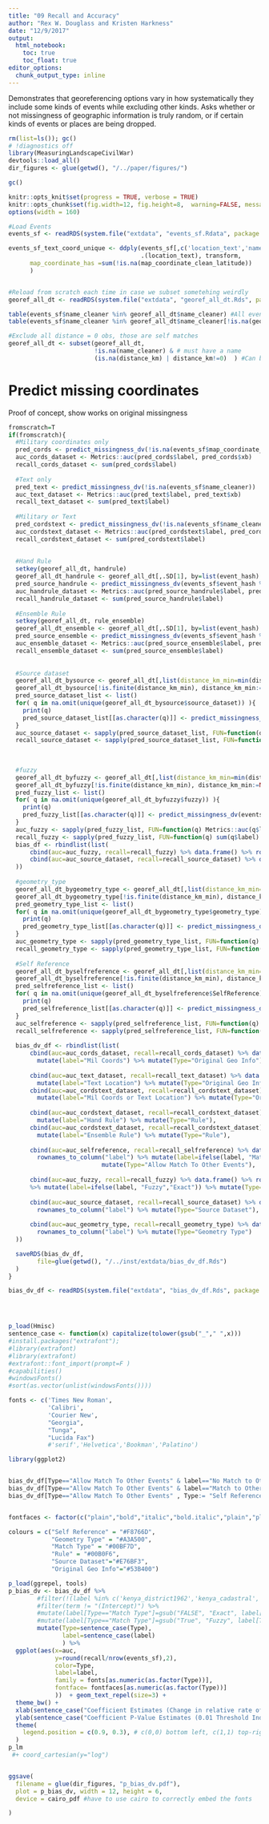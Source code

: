 ```yaml
---
title: "09 Recall and Accuracy"
author: "Rex W. Douglass and Kristen Harkness"
date: "12/9/2017"
output: 
  html_notebook:
    toc: true
    toc_float: true
editor_options: 
  chunk_output_type: inline
---
```


Demonstrates that georeferencing options vary in how systematically they include some kinds of events while excluding other kinds. Asks whether or not missingness of geographic information is truly random, or if certain kinds of events or places are being dropped.


```r
rm(list=ls()); gc()
# !diagnostics off
library(MeasuringLandscapeCivilWar)
devtools::load_all()
dir_figures <- glue(getwd(), "/../paper/figures/")

gc()

knitr::opts_knit$set(progress = TRUE, verbose = TRUE)
knitr::opts_chunk$set(fig.width=12, fig.height=8,  warning=FALSE, message=FALSE, cache=TRUE)
options(width = 160)

```


```r

#Load Events
events_sf <- readRDS(system.file("extdata", "events_sf.Rdata", package = "MeasuringLandscapeCivilWar")) 

events_sf_text_coord_unique <- ddply(events_sf[,c('location_text','name_clean','name_cleaner','document_district_clean','map_coordinate_clean_latitude','map_coordinate_clean_longitude')],
                                     .(location_text), transform,
      map_coordinate_has =sum(!is.na(map_coordinate_clean_latitude))
      )


#Reload from scratch each time in case we subset sometehing weirdly
georef_all_dt <- readRDS(system.file("extdata", "georef_all_dt.Rds", package = "MeasuringLandscapeCivilWar")) 

table(events_sf$name_cleaner %in% georef_all_dt$name_cleaner) #All events are in here
table(events_sf$name_cleaner %in% georef_all_dt$name_cleaner[!is.na(georef_all_dt$georef_b)]) #7,742 events with at least one gazeteer suggestion

#Exclude all distance = 0 obs, those are self matches
georef_all_dt <- subset(georef_all_dt, 
                        !is.na(name_cleaner) & # must have a name
                        (is.na(distance_km) | distance_km!=0)  ) #Can be either missing or not zero. Only thing we drop is zero because that's a self match
```


# Predict missing coordinates

Proof of concept, show works on original missingness


```r

fromscratch=T
if(fromscratch){
  #Military coordinates only
  pred_cords <- predict_missingness_dv(!is.na(events_sf$map_coordinate_clean_latitude))
  auc_cords_dataset <- Metrics::auc(pred_cords$label, pred_cords$xb)
  recall_cords_dataset <- sum(pred_cords$label)
  
  #Text only
  pred_text <- predict_missingness_dv(!is.na(events_sf$name_cleaner))
  auc_text_dataset <- Metrics::auc(pred_text$label, pred_text$xb)
  recall_text_dataset <- sum(pred_text$label)
  
  #Military or Text
  pred_cordstext <- predict_missingness_dv(!is.na(events_sf$name_cleaner) | !is.na(events_sf$map_coordinate_clean_latitude))
  auc_cordstext_dataset <- Metrics::auc(pred_cordstext$label, pred_cordstext$xb)
  recall_cordstext_dataset <- sum(pred_cordstext$label)
  
  
  #Hand Rule
  setkey(georef_all_dt, handrule)
  georef_all_dt_handrule <- georef_all_dt[,.SD[1], by=list(event_hash) ]
  pred_source_handrule <- predict_missingness_dv(events_sf$event_hash %in% georef_all_dt_handrule$event_hash)
  auc_handrule_dataset <- Metrics::auc(pred_source_handrule$label, pred_source_handrule$xb)
  recall_handrule_dataset <- sum(pred_source_handrule$label)
  
  #Ensemble Rule
  setkey(georef_all_dt, rule_ensemble)
  georef_all_dt_ensemble <- georef_all_dt[,.SD[1], by=list(event_hash) ]
  pred_source_ensemble <- predict_missingness_dv(events_sf$event_hash %in% georef_all_dt_ensemble$event_hash)
  auc_ensemble_dataset <- Metrics::auc(pred_source_ensemble$label, pred_source_ensemble$xb)
  recall_ensemble_dataset <- sum(pred_source_ensemble$label)
  
  
  #Source dataset
  georef_all_dt_bysource <- georef_all_dt[,list(distance_km_min=min(distance_km, na.rm=T) ),by=list(event_hash, source_dataset)] ; dim(georef_all_dt_bysource)
  georef_all_dt_bysource[!is.finite(distance_km_min), distance_km_min:=NA]
  pred_source_dataset_list <- list()
  for( q in na.omit(unique(georef_all_dt_bysource$source_dataset)) ){
    print(q)
    pred_source_dataset_list[[as.character(q)]] <- predict_missingness_dv(events_sf$event_hash %in% georef_all_dt_bysource[source_dataset==q & !is.na(distance_km_min)]$event_hash)
  }
  auc_source_dataset <- sapply(pred_source_dataset_list, FUN=function(q) Metrics::auc(q$label, q$xb))
  recall_source_dataset <- sapply(pred_source_dataset_list, FUN=function(q) sum(q$label) )
  
  
  
  #fuzzy
  georef_all_dt_byfuzzy <- georef_all_dt[,list(distance_km_min=min(distance_km, na.rm=T) ),by=list(event_hash, fuzzy)] ; dim(georef_all_dt_bysource)
  georef_all_dt_byfuzzy[!is.finite(distance_km_min), distance_km_min:=NA]
  pred_fuzzy_list <- list()
  for( q in na.omit(unique(georef_all_dt_byfuzzy$fuzzy)) ){
    print(q)
    pred_fuzzy_list[[as.character(q)]] <- predict_missingness_dv(events_sf$event_hash %in% georef_all_dt_byfuzzy[fuzzy==q & !is.na(distance_km_min)]$event_hash)
  }
  auc_fuzzy <- sapply(pred_fuzzy_list, FUN=function(q) Metrics::auc(q$label, q$xb))
  recall_fuzzy <- sapply(pred_fuzzy_list, FUN=function(q) sum(q$label) )
  bias_df <- rbindlist(list(
      cbind(auc=auc_fuzzy, recall=recall_fuzzy) %>% data.frame() %>% rownames_to_column("label") %>% mutate(Type="Fuzzy"),
      cbind(auc=auc_source_dataset, recall=recall_source_dataset) %>% data.frame() %>% rownames_to_column("label") %>% mutate(Type="Source Dataset") 
  ))
  
  #geometry_type
  georef_all_dt_bygeometry_type <- georef_all_dt[,list(distance_km_min=min(distance_km, na.rm=T) ),by=list(event_hash, geometry_type)] 
  georef_all_dt_bygeometry_type[!is.finite(distance_km_min), distance_km_min:=NA]
  pred_geometry_type_list <- list()
  for( q in na.omit(unique(georef_all_dt_bygeometry_type$geometry_type)) ){
    print(q)
    pred_geometry_type_list[[as.character(q)]] <- predict_missingness_dv(events_sf$event_hash %in% georef_all_dt_bygeometry_type[geometry_type==q & !is.na(distance_km_min)]$event_hash)
  }
  auc_geometry_type <- sapply(pred_geometry_type_list, FUN=function(q) Metrics::auc(q$label, q$xb))
  recall_geometry_type <- sapply(pred_geometry_type_list, FUN=function(q) sum(q$label) )
  
  #Self Reference
  georef_all_dt_byselfreference <- georef_all_dt[,list(distance_km_min=min(distance_km, na.rm=T) ),by=list(event_hash, SelfReference )] ; dim(georef_all_dt_bysource)
  georef_all_dt_byselfreference[!is.finite(distance_km_min), distance_km_min:=NA]
  pred_selfreference_list <- list()
  for( q in na.omit(unique(georef_all_dt_byselfreference$SelfReference)) ){
    print(q)
    pred_selfreference_list[[as.character(q)]] <- predict_missingness_dv(events_sf$event_hash %in% georef_all_dt_byselfreference[SelfReference==q & !is.na(distance_km_min)]$event_hash)
  }
  auc_selfreference <- sapply(pred_selfreference_list, FUN=function(q) Metrics::auc(q$label, q$xb))
  recall_selfreference <- sapply(pred_selfreference_list, FUN=function(q) sum(q$label) )
  
  bias_dv_df <- rbindlist(list(
      cbind(auc=auc_cords_dataset, recall=recall_cords_dataset) %>% data.frame() %>% rownames_to_column("label") %>% 
        mutate(label="Mil Coords") %>% mutate(Type="Original Geo Info"),
  
      cbind(auc=auc_text_dataset, recall=recall_text_dataset) %>% data.frame() %>% rownames_to_column("label") %>% 
        mutate(label="Text Location") %>% mutate(Type="Original Geo Info"),
      cbind(auc=auc_cordstext_dataset, recall=recall_cordstext_dataset) %>% data.frame() %>% rownames_to_column("label") %>% 
        mutate(label="Mil Coords or Text Location") %>% mutate(Type="Original Geo Info"),
  
      cbind(auc=auc_cordstext_dataset, recall=recall_cordstext_dataset) %>% data.frame() %>% rownames_to_column("label") %>% 
        mutate(label="Hand Rule") %>% mutate(Type="Rule"),
      cbind(auc=auc_cordstext_dataset, recall=recall_cordstext_dataset) %>% data.frame() %>% rownames_to_column("label") %>% 
        mutate(label="Ensemble Rule") %>% mutate(Type="Rule"),
          
      cbind(auc=auc_selfreference, recall=recall_selfreference) %>% data.frame() %>% 
        rownames_to_column("label") %>% mutate(label=ifelse(label, "Match to Other Events","No Match to Other Events")) %>% 
                          mutate(Type="Allow Match To Other Events"),
      
      cbind(auc=auc_fuzzy, recall=recall_fuzzy) %>% data.frame() %>% rownames_to_column("label") 
      %>% mutate(label=ifelse(label, "Fuzzy","Exact")) %>% mutate(Type="Match Type"),
      
      cbind(auc=auc_source_dataset, recall=recall_source_dataset) %>% data.frame() %>% 
        rownames_to_column("label") %>% mutate(Type="Source Dataset"),
      
      cbind(auc=auc_geometry_type, recall=recall_geometry_type) %>% data.frame() %>% 
        rownames_to_column("label") %>% mutate(Type="Geometry Type")
  ))

  saveRDS(bias_dv_df,
        file=glue(getwd(), "/../inst/extdata/bias_dv_df.Rds")
  )
}

```



```r


bias_dv_df <- readRDS(system.file("extdata", "bias_dv_df.Rds", package = "MeasuringLandscapeCivilWar"))




p_load(Hmisc)
sentence_case <- function(x) capitalize(tolower(gsub("_"," ",x)))
#install.packages("extrafont");
#library(extrafont)
#library(extrafont)
#extrafont::font_import(prompt=F )
#capabilities()
#windowsFonts()
#sort(as.vector(unlist(windowsFonts())))

fonts <- c('Times New Roman',
           'Calibri',
           'Courier New',
           "Georgia",
           "Tunga",
           "Lucida Fax")
           #'serif','Helvetica','Bookman','Palatino')

library(ggplot2)


bias_dv_df[Type=="Allow Match To Other Events" & label=="No Match to Other Events", label:= "Self Ref.",]
bias_dv_df[Type=="Allow Match To Other Events" & label=="Match to Other Events", label:= "No Self Ref.",]
bias_dv_df[Type=="Allow Match To Other Events" , Type:= "Self Reference",]


fontfaces <- factor(c("plain","bold","italic","bold.italic","plain","plain"))

colours = c("Self Reference" = "#F8766D",
            "Geometry Type" = "#A3A500",
            "Match Type" = "#00BF7D",
            "Rule" = "#00B0F6",
            "Source Dataset"="#E76BF3",
            "Original Geo Info"="#53B400") 

p_load(ggrepel, tools)
p_bias_dv <- bias_dv_df %>% 
        #filter(!(label %in% c('kenya_district1962','kenya_cadastral','kenya_cadastral_district',"LINESTRING"))) %>%
        #filter(term != "(Intercept)") %>%
        #mutate(label[Type=="Match Type"]=gsub("FALSE", "Exact", label[Type=="Match Type"])) %>%
        #mutate(label[Type=="Match Type"]=gsub("True", "Fuzzy", label[Type=="Match Type"])) %>%
        mutate(Type=sentence_case(Type),
               label=sentence_case(label)
               ) %>%
  ggplot(aes(x=auc,
             y=round(recall/nrow(events_sf),2),
             color=Type,
             label=label,
             family = fonts[as.numeric(as.factor(Type))],
             fontface= fontfaces[as.numeric(as.factor(Type))]
             ))  + geom_text_repel(size=3) +
  theme_bw() +
  xlab(sentence_case("Coefficient Estimates (Change in relative rate of Violent Events)")) +
  ylab(sentence_case("Coefficient P-Value Estimates (0.01 Threshold Indicated)")) +
  theme(
    legend.position = c(0.9, 0.3), # c(0,0) bottom left, c(1,1) top-right.
  )
p_lm
 #+ coord_cartesian(y="log")


ggsave(
  filename = glue(dir_figures, "p_bias_dv.pdf"),
  plot = p_bias_dv, width = 12, height = 6,
  device = cairo_pdf #have to use cairo to correctly embed the fonts

)

```




